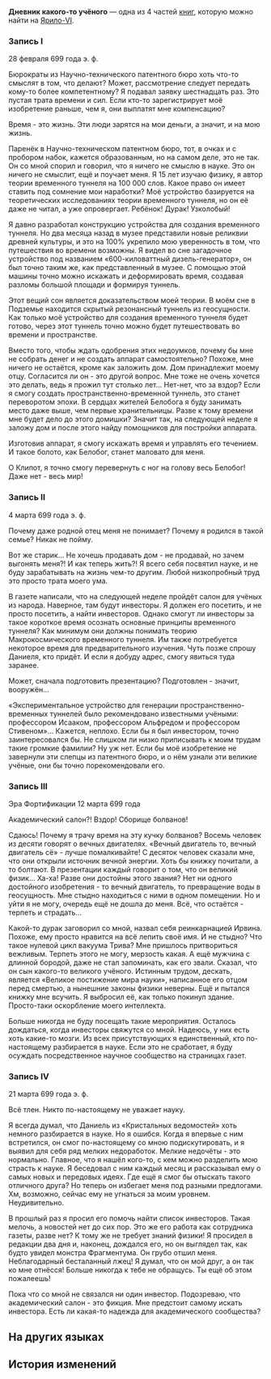 {{Книга Инфобокс
|id           = 023
|Название     = Дневник какого-то учёного
|Изображение  = Item Jarilo-VI Readable 2.png
|Мир          = Ярило-VI
|Томов        = 4
|Автор        = <!--нужно добавить-->
|Описание     = Разрозненные листы сомнительного качества, владелец которых, кажется, претендует на звание учёного.
|Том1         = {{tx}}
|Источник1    = {{tx|Отсутствует источник}}
|Том2         = {{tx}}
|Источник2    = {{tx|Отсутствует источник}}
|Том3         = {{tx}}
|Источник3    = {{tx|Отсутствует источник}}
|Том4         = {{tx}}
|Источник4    = {{tx|Отсутствует источник}}
|Персонажи    = 
|Фракции      = 
}}
'''Дневник какого-то учёного''' — одна из 4 частей [[Книги|книг]], которую можно найти на [[Ярило-VI]].
<!--
==Получение==
<gallery>
Книга НАЗВАНИЕ.png|НАЗВАНИЕ
Локация НАЗВАНИЕ.png|Расположение на карте. Ближайший пространственный якорь «[[НАЗВАНИЕ]]»
</gallery>
-->
===Запись I===
28 февраля 699 года э. ф.

Бюрократы из Научно-технического патентного бюро хоть что-то смыслят в том, что делают? Может, рассмотрение следует передать кому-то более компетентному? Я подавал заявку шестнадцать раз. Это пустая трата времени и сил. Если кто-то зарегистрирует моё изобретение раньше, чем я, они выплатят мне компенсацию?

Время - это жизнь. Эти люди зарятся на мои деньги, а значит, и на мою жизнь.

Паренёк в Научно-техническом патентном бюро, тот, в очках и с пробором набок, кажется образованным, но на самом деле, это не так. Он со мной спорил и говорил, что я ничего не смыслю в науке. Это он ничего не смыслит, ещё и поучает меня. Я 15 лет изучаю физику, я автор теории временного туннеля на 100 000 слов. Какое право он имеет ставить под сомнение мои наработки? Моё устройство базируется на теоретических исследованиях теории временного туннеля, но он её даже не читал, а уже опровергает. Ребёнок! Дурак! Узколобый!

Я давно разработал конструкцию устройства для создания временного туннеля. Но два месяца назад в музее представили новые реликвии древней культуры, и это на 100% укрепило мою уверенность в том, что путешествия во времени возможны. Я видел во сне загадочное устройство под названием «600-киловаттный дизель-генератор», он был точно таким же, как представленный в музее. С помощью этой машины точно можно искажать и деформировать время, создавая разломы большой площади и формируя туннель.

Этот вещий сон является доказательством моей теории. В моём сне в Подземье находится скрытый резонансный туннель из геосущности. Как только моё устройство для создания временного туннеля будет готово, через этот туннель точно можно будет путешествовать во времени и пространстве.

Вместо того, чтобы ждать одобрения этих недоумков, почему бы мне не собрать денег и не создать аппарат самостоятельно? Похоже, мне ничего не остаётся, кроме как заложить дом. Дом принадлежит моему отцу. Согласится ли он - это другой вопрос. Мне тоже не очень хочется это делать, ведь я прожил тут столько лет... Нет-нет, что за вздор? Если я смогу создать пространственно-временной туннель, это станет переворотом эпохи. В сердцах жителей Белобога я буду занимать место даже выше, чем первые хранительницы. Разве к тому времени мне будет дело до этого домишки? Значит так, на следующей неделе я заложу дом и после этого найду помощников для постройки аппарата.

Изготовив аппарат, я смогу искажать время и управлять его течением. И такое болото, как Белобог, станет маловато для меня.

О Клипот, я точно смогу перевернуть с ног на голову весь Белобог! Даже нет - весь мир!

===Запись II===
4 марта 699 года э. ф.

Почему даже родной отец меня не понимает? Почему я родился в такой семье? Никак не пойму.

Вот же старик... Не хочешь продавать дом - не продавай, но зачем выгонять меня?! И как теперь жить?! Я всего себя посвятил науке, и не буду зарабатывать на жизнь чем-то другим. Любой низкопробный труд это просто трата моего ума.

В газете написали, что на следующей неделе пройдёт салон для учёных из народа. Наверное, там будут инвесторы. Я должен его посетить, и не просто посетить, а найти инвесторов. Однако смогут ли инвесторы за такое короткое время осознать основные принципы временного туннеля? Как минимум они должны понимать теорию Макрокосмического временного туннеля. Им также потребуется некоторое время для предварительного изучения. Чуть позже спрошу Даниеля, кто придёт. И если я добуду адрес, смогу явиться туда заранее.

Может, сначала подготовить презентацию? Подготовлен - значит, вооружён...

«Экспериментальное устройство для генерации пространственно-временных туннелей было рекомендовано известными учёными: профессором Исааком, профессором Альфредом и профессором Стивеном»... Кажется, неплохо. Если бы я был инвестором, точно заинтересовался бы. Не слишком ли низко приписывать к моим трудам такие громкие фамилии? Ну уж нет. Если бы моё изобретение не завернули эти слепцы из патентного бюро, и о нём узнали эти великие учёные, они бы точно порекомендовали его.

===Запись III===
Эра Фортификации 12 марта 699 года

Академический салон?! Вздор! Сборище болванов!

Сдаюсь! Почему я трачу время на эту кучку болванов? Восемь человек из десяти говорят о вечных двигателях. «Вечный двигатель то, вечный двигатель сё» - лучше помалкивайте! С десяток человек сказали мне, что они открыли источник вечной энергии. Хоть бы книжку почитали, а то болтают. В презентации каждый говорит о том, что он великий физик... Ха-ха! Разве они достойны этого звания? Нет ни одного достойного изобретения - то вечный двигатель, то превращение воды в геосущность. Мне стыдно находиться с ними в одном помещении. Но и уйти я не могу, очередь ещё не дошла до меня. Всё, что остаётся - терпеть и страдать...

Какой-то дурак заговорил со мной, назвал себя реинкарнацией Ирвина. Похоже, ему просто нравится на всё лепить своё имя. И не стыдно? Что такое нулевой цикл вакуума Трива? Мне пришлось притвориться вежливым. Терпеть этого не могу, мерзость какая. А ещё мужчина с длинной бородой, даже не стал запоминать, как его звали. Сказал, что он сын какого-то великого учёного. Истинным трудом, дескать, является «Великое постижение мира науки», написанное его отцом перед смертью, а нынешние законы физики неверны. Ещё и пытался книжку мне всучить. Я выбросил её, как только покинул здание. Просто-таки оскорбление моего интеллекта.

Больше никогда не буду посещать такие мероприятия. Осталось дождаться, когда инвесторы свяжутся со мной. Надеюсь, у них есть хоть какие-то мозги. Из всех присутствующих я единственный, кто по-настоящему разбирается в науке. Если это не сработает, я буду осуждать посредственное научное сообщество на страницах газет.

===Запись IV===
21 марта 699 года э. ф.

Всё тлен. Никто по-настоящему не уважает науку.

Я всегда думал, что Даниель из «Кристальных ведомостей» хоть немного разбирается в науке. Но я ошибся. Когда я впервые с ним встретился, он смог по-настоящему со мною подискутировать, и я выявил для себя ряд мелких недоработок. Мелкие недочёты - это нормально. Главное, что я нашёл кого-то, с кем можно разделить мою страсть к науке. Я беседовал с ним каждый месяц и рассказывал ему о самых новых и передовых идеях. Где ещё я смог бы отыскать такого отличного друга? Но теперь он избегает меня под разными предлогами. Хм, возможно, сейчас ему не угнаться за моим уровнем. Неудивительно.

В прошлый раз я просил его помочь найти список инвесторов. Такая мелочь, а новостей нет до сих пор. Это же его работа как сотрудника газеты, разве нет? К тому же не требует знаний физики! Я просидел в редакции два дня и, наконец, дождался его, но он выглядел так, как будто увидел монстра Фрагментума. Он грубо отшил меня. Неблагодарный бесталанный лжец! Я думал, что он мой друг, а он так ко мне отнёсся! Больше никогда к тебе не обращусь. Ты ещё об этом пожалеешь!

Пока что со мной не связался ни один инвестор. Подозреваю, что академический салон - это фикция. Мне предстоит самому искать инвестора. Есть ли какая-то надежда для академического сообщества?

==На других языках==
{{На других языках
|en   = Diary of a Civilian Scientist
|zhs  = 某个民间科学家的日记
|zht  = 某個民間科學家的日記
|ja   = ある民間科学者の日記
|ko   = 어느 민간 과학자의 일기
|es   = Diario de un científico autodidacta
|fr   = Journal d'un scientifique civil
|ru   = Дневник какого-то учёного
|th   = ไดอารี่ของนักวิทยาศาสตร์พลเรือน
|vi   = Nhật Ký Của Nhà Khoa Học Dân Gian
|de   = Tagebuch eines Laienforschers
|id   = Diari Seorang Ilmuwan Sipil
|pt   = Diário de um Cientista Civil
}}

==История изменений==
{{История изменений|2.7}}